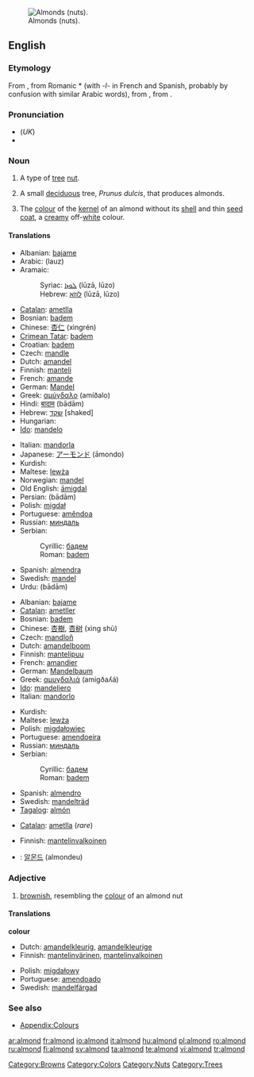 [[Image:Almonds th.jpg|thumb|right|Almonds (nuts).]]
==English==
===Etymology===
From {{OF.}} {{term|almande}}, from Romanic *{{term||amendla}} (with ''-l-'' in French and Spanish, probably by confusion with similar Arabic words), from {{L.}} {{term|amygdala}}, from {{AGr.}} {{term|ἀμυγδάλη|sc=polytonic}}.

===Pronunciation===
*(''UK'') {{IPA|/ˈɑːmənd/}}
* {{audio|en-us-almond.ogg|Audio (US)}}

===Noun===
{{en-noun|s|-}}

# {{countable}} A type of [[tree]] [[nut]].
# {{countable}} A small [[deciduous]] tree, ''Prunus dulcis'', that produces almonds.
# {{context|countable|uncountable}} The [[colour]] of the [[kernel]] of an almond without its [[shell]] and thin [[seed coat]], a [[creamy]] off-[[white]] colour.

<!-- Maybe somebody would like to add a colour patch? There is one that I have moved to talk, but the colour is completely wrong-->

====Translations====
{{trans-top|nut}}
* Albanian: [[bajame]]
* Arabic: {{Arab|[[لوز]]}} (lauz) {{m}}
* Aramaic:
*: Syriac: [[ܠܘܙܐ]] (lūzā, lūzo) {{c}}
*: Hebrew: [[לוזא]] (lūzā, lūzo) {{c}}
* [[Catalan]]: [[ametlla]]
* Bosnian: [[badem#Bosnian|badem]] {{m}}
* Chinese: [[杏仁]] (xìngrén)
* [[Crimean Tatar]]: [[badem#Crimean Tatar|badem]]
* Croatian: [[badem]] {{m}}
* Czech: [[mandle]] {{f}}
* Dutch: [[amandel]] {{f}}
* Finnish: [[manteli]]
* French: [[amande]] {{f}}
* German: [[Mandel]] {{f}}
* Greek: [[αμύγδαλο]] (amíðalo) {{n}}
* Hindi: [[बादाम]] (bādām)
* Hebrew: [[שקד]] [shaked] {{m}}
* Hungarian: {{t|hu|mandula}}
* [[Ido]]: [[mandelo]]
{{trans-mid}}
* Italian: [[mandorla]] {{f}}
* Japanese: [[アーモンド]] (āmondo)
* Kurdish: {{KUchar|[[باده‌م]]}}
* Maltese: [[lewża]] {{f}}
* Norwegian: [[mandel]] {{m}}
* Old English: [[amigdal|āmigdal]]
* Persian: {{FAchar|[[بادام]]}} (bādām)
* Polish: [[migdał]] {{m}}
* Portuguese: [[amêndoa]] {{f}}
* Russian: [[миндаль]] {{m}}
* Serbian:
*: Cyrillic: [[бадем#Serbian|бадем]] {{m}}
*: Roman: [[badem#Serbian|badem]] {{m}}
* Spanish: [[almendra]] {{f}}
* Swedish: [[mandel]] {{c}}
* Urdu: {{URchar|[[بادام]]}} (bādām)
{{trans-bottom}}

{{trans-top|tree}}
* Albanian: [[bajame]]
* [[Catalan]]: [[ametller]] {{m}}
* Bosnian: [[badem#Bosnian|badem]] {{m}}
* Chinese: [[杏樹]], [[杏树]] (xìng shù)
* Czech: [[mandloň]] {{f}}
* Dutch: [[amandelboom]] {{m}}
* Finnish: [[mantelipuu]]
* French: [[amandier]] {{m}}
* German: [[Mandelbaum]] {{m}}
* Greek: [[αμυγδαλιά]] (amigðaʎá) {{f}}
* [[Ido]]: [[mandeliero]]
* Italian: [[mandorlo]] {{m}}
{{trans-mid}}
* Kurdish: {{KUchar|[[داری چوالا]]}}
* Maltese: [[lewża]] {{f}}
* Polish: [[migdałowiec]] {{m}}
* Portuguese: [[amendoeira]] {{f}}
* Russian: [[миндаль]] {{m}}
* Serbian:
*: Cyrillic: [[бадем#Serbian|бадем]] {{m}}
*: Roman: [[badem#Serbian|badem]] {{m}}
* Spanish: [[almendro]] {{m}}
* Swedish: [[mandelträd]] {{n}}
* [[Tagalog]]: [[almón]]
{{trans-bottom}}

{{trans-top|colour}}
* [[Catalan]]: [[ametlla]] (''rare'')
{{trans-mid}}
* Finnish: [[mantelinvalkoinen]]
{{trans-bottom}}

{{checktrans-top}}
<!--Remove this section once all of the translations below have been moved into the tables above.-->
* {{ttbc|Korean}}: [[알몬드]] (almondeu)
{{checktrans-bottom}}

===Adjective===
{{en-adj-more}}

# <!--DefD--> [[brownish]], resembling the [[colour]] of an almond nut

====Translations====
<!--DefD-->'''colour'''
{{top}}
* Dutch: [[amandelkleurig]], [[amandelkleurige]]
* Finnish: [[mantelinvärinen]], [[mantelinvalkoinen]]
{{mid}}
* Polish: [[migdałowy]]
* Portuguese: [[amendoado]]
* Swedish: [[mandelfärgad]]
{{bottom}}

===See also===
* [[Wiktionary_Appendix:Colours|Appendix:Colours]]

[[Category:Browns]]
[[Category:Colors]]
[[Category:Nuts]]
[[Category:Trees]]

[[ar:almond]]
[[fr:almond]]
[[io:almond]]
[[it:almond]]
[[hu:almond]]
[[pl:almond]]
[[ro:almond]]
[[ru:almond]]
[[fi:almond]]
[[sv:almond]]
[[ta:almond]]
[[te:almond]]
[[vi:almond]]
[[tr:almond]]
